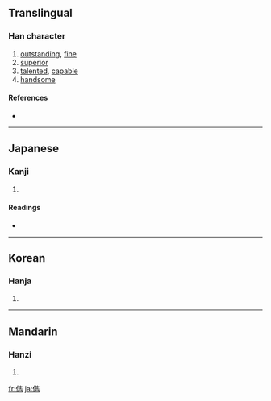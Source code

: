 {{see|俊}}
==Translingual==

===Han character===
{{Han char|rn=9|rad=人|as=13|sn=15|four=|canj=人人土尸 (OOGS)}}

# [[outstanding]], [[fine]]
# [[superior]]
# [[talented]], [[capable]]
# [[handsome]]

====References====
* {{Han ref|kx=0118.240|dkj=01175|dj=0251.080|hdz=10225.130|uh=5101|ud=20737}}

----

==Japanese==

===Kanji===
{{ja-kanji|grade=|rs=人13}}

# {{defn|Japanese}}

====Readings====
* {{ja-readings|on=[[しゅん]] (shun)|kun=[[すぐれる]] (sugureru)}}

----

==Korean==

===Hanja===
{{ko-hanja|hangeul=[[준]]|rv=jun|mr=chun}}

# {{defn|Korean}}

----

==Mandarin==

===Hanzi===
{{cmn-hanzi|pin=[[jùn]] ([[jun4]])|wg=chün<sup>4</sup>}}

# {{defn|Mandarin}}

[[fr:儁]]
[[ja:儁]]
